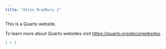 ```yaml
---
title: "Alvin Bradbury 1"
---
```


This is a Quarto website.

To learn more about Quarto websites visit <https://quarto.org/docs/websites>.

```r
1 + 1
```
